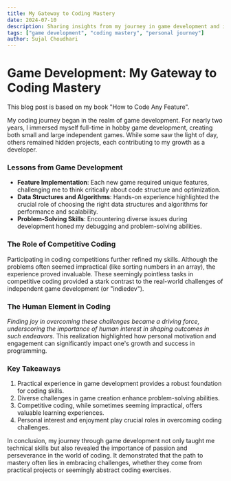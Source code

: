 ```yaml
---
title: My Gateway to Coding Mastery
date: 2024-07-10
description: Sharing insights from my journey in game development and its impact on my coding skills.
tags: ["game development", "coding mastery", "personal journey"]
author: Sujal Choudhari
---
```


# Game Development: My Gateway to Coding Mastery

This blog post is based on my book "How to Code Any Feature".

My coding journey began in the realm of game development. For nearly two years, I immersed myself full-time in hobby game development, creating both small and large independent games. While some saw the light of day, others remained hidden projects, each contributing to my growth as a developer.

### Lessons from Game Development

- **Feature Implementation**: Each new game required unique features, challenging me to think critically about code structure and optimization.
- **Data Structures and Algorithms**: Hands-on experience highlighted the crucial role of choosing the right data structures and algorithms for performance and scalability.
- **Problem-Solving Skills**: Encountering diverse issues during development honed my debugging and problem-solving abilities.

### The Role of Competitive Coding

Participating in coding competitions further refined my skills. Although the problems often seemed impractical (like sorting numbers in an array), the experience proved invaluable. These seemingly pointless tasks in competitive coding provided a stark contrast to the real-world challenges of independent game development (or "indiedev").

### The Human Element in Coding

*Finding joy in overcoming these challenges became a driving force, underscoring the importance of human interest in shaping outcomes in such endeavors.* This realization highlighted how personal motivation and engagement can significantly impact one's growth and success in programming.

### Key Takeaways

1. Practical experience in game development provides a robust foundation for coding skills.
2. Diverse challenges in game creation enhance problem-solving abilities.
3. Competitive coding, while sometimes seeming impractical, offers valuable learning experiences.
4. Personal interest and enjoyment play crucial roles in overcoming coding challenges.

In conclusion, my journey through game development not only taught me technical skills but also revealed the importance of passion and perseverance in the world of coding. It demonstrated that the path to mastery often lies in embracing challenges, whether they come from practical projects or seemingly abstract coding exercises.
